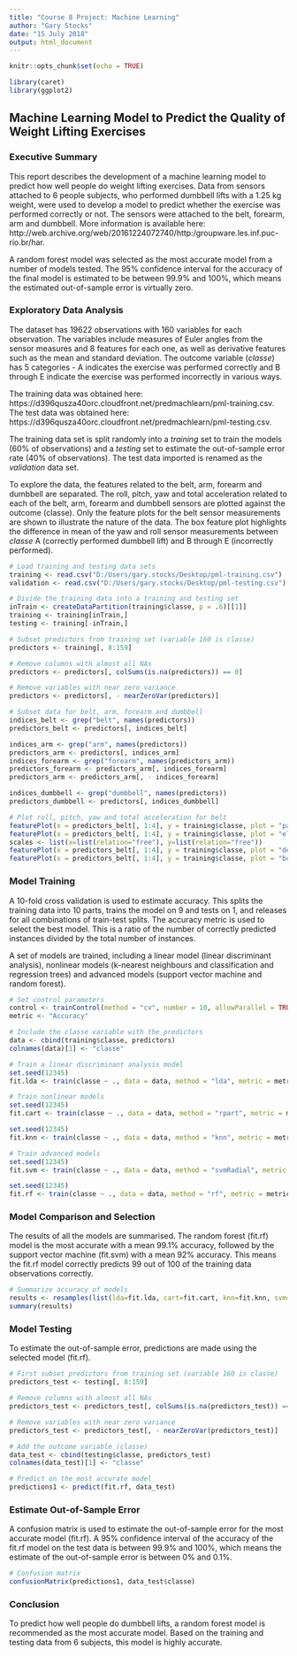 ```yaml
---
title: "Course 8 Project: Machine Learning"
author: "Gary Stocks"
date: "15 July 2018"
output: html_document
---
```


```r
knitr::opts_chunk$set(echo = TRUE)

library(caret)
library(ggplot2)

```

## Machine Learning Model to Predict the Quality of Weight Lifting Exercises


### Executive Summary

This report describes the development of a machine learning model to predict how well people do weight lifting exercises. Data from sensors attached to 6 people subjects, who performed dumbbell lifts with a 1.25 kg weight, were used to develop a model to predict whether the exercise was performed correctly or not. The sensors were attached to the belt, forearm, arm and dumbbell. More information is available here: http://web.archive.org/web/20161224072740/http:/groupware.les.inf.puc-rio.br/har.  

A random forest model was selected as the most accurate model from a number of models tested. The 95% confidence interval for the accuracy of the final model is estimated to be between 99.9% and 100%, which means the estimated out-of-sample error is virtually zero.


### Exploratory Data Analysis

The dataset has 19622 observations with 160 variables for each observation. The variables include measures of Euler angles from the sensor measures and 8 features for each one, as well as derivative features such as the mean and standard deviation. The outcome variable (*classe*) has 5 categories - A indicates the exercise was performed correctly and B through E indicate the exercise was performed incorrectly in various ways.

The training data was obtained here: https://d396qusza40orc.cloudfront.net/predmachlearn/pml-training.csv. The test data was obtained here: https://d396qusza40orc.cloudfront.net/predmachlearn/pml-testing.csv.

The training data set is split randomly into a *training* set to train the models (60% of observations) and a *testing* set to estimate the out-of-sample error rate (40% of observations). The test data imported is renamed as the *validation* data set.

To explore the data, the features related to the belt, arm, forearm and dumbbell are separated. The roll, pitch, yaw and total acceleration related to each of the belt, arm, forearm and dumbbell sensors are plotted against the outcome (classe). Only the feature plots for the belt sensor measurements are shown to illustrate the nature of the data. The box feature plot highlights the difference in mean of the yaw and roll sensor measurements between *classe* A (correctly performed dumbbell lift) and B through E (incorrectly performed).

```r

# Load training and testing data sets
training <- read.csv("D:/Users/gary.stocks/Desktop/pml-training.csv")
validation <- read.csv("D:/Users/gary.stocks/Desktop/pml-testing.csv")

# Divide the training data into a training and testing set
inTrain <- createDataPartition(training$classe, p = .6)[[1]]
training <- training[inTrain,]
testing <- training[-inTrain,]

# Subset predictors from training set (variable 160 is classe)
predictors <- training[, 8:159]

# Remove columns with almost all NAs
predictors <- predictors[, colSums(is.na(predictors)) == 0]

# Remove variables with near zero variance
predictors <- predictors[, - nearZeroVar(predictors)]

# Subset data for belt, arm, forearm and dumbbell
indices_belt <- grep("belt", names(predictors))
predictors_belt <- predictors[, indices_belt]

indices_arm <- grep("arm", names(predictors))
predictors_arm <- predictors[, indices_arm]
indices_forearm <- grep("forearm", names(predictors_arm))
predictors_forearm <- predictors_arm[, indices_forearm]
predictors_arm <- predictors_arm[, - indices_forearm]

indices_dumbbell <- grep("dumbbell", names(predictors))
predictors_dumbbell <- predictors[, indices_dumbbell]

# Plot roll, pitch, yaw and total acceleration for belt
featurePlot(x = predictors_belt[, 1:4], y = training$classe, plot = "pairs")
featurePlot(x = predictors_belt[, 1:4], y = training$classe, plot = "ellipse")
scales <- list(x=list(relation="free"), y=list(relation="free"))
featurePlot(x = predictors_belt[, 1:4], y = training$classe, plot = "density", scales = scales)
featurePlot(x = predictors_belt[, 1:4], y = training$classe, plot = "box")

```


### Model Training

A 10-fold cross validation is used to estimate accuracy. This splits the training data into 10 parts, trains the model on 9 and tests on 1, and releases for all combinations of train-test splits. The accuracy metric is used to select the best model. This is a ratio of the number of correctly predicted instances divided by the total number of instances.

A set of models are trained, including a linear model (linear discriminant analysis), nonlinear models (k-nearest neighbours and classification and regression trees) and advanced models (support vector machine and random forest).

```r

# Set control parameters
control <- trainControl(method = "cv", number = 10, allowParallel = TRUE)
metric <- "Accuracy"

# Include the classe variable with the predictors
data <- cbind(training$classe, predictors)
colnames(data)[1] <- "classe"

# Train a linear discriminant analysis model 
set.seed(12345)
fit.lda <- train(classe ~ ., data = data, method = "lda", metric = metric, trControl = control)

# Train nonlinear models
set.seed(12345)
fit.cart <- train(classe ~ ., data = data, method = "rpart", metric = metric, trControl = control)

set.seed(12345)
fit.knn <- train(classe ~ ., data = data, method = "knn", metric = metric, trControl = control)

# Train advanced models
set.seed(12345)
fit.svm <- train(classe ~ ., data = data, method = "svmRadial", metric = metric, trControl = control, na.action = na.omit)

set.seed(12345)
fit.rf <- train(classe ~ ., data = data, method = "rf", metric = metric, trControl = control, na.action = na.omit)

```


### Model Comparison and Selection

The results of all the models are summarised. The random forest (fit.rf) model is the most accurate with a mean 99.1% accuracy, followed by the support vector machine (fit.svm) with a mean 92% accuracy. This means the fit.rf model correctly predicts 99 out of 100 of the training data observations correctly.

```r

# Summarize accuracy of models
results <- resamples(list(lda=fit.lda, cart=fit.cart, knn=fit.knn, svm=fit.svm, rf=fit.rf))
summary(results)

```


### Model Testing

To estimate the out-of-sample error, predictions are made using the selected model (fit.rf).

```r

# First subset predictors from training set (variable 160 is classe)
predictors_test <- testing[, 8:159]

# Remove columns with almost all NAs
predictors_test <- predictors_test[, colSums(is.na(predictors_test)) == 0]

# Remove variables with near zero variance
predictors_test <- predictors_test[, - nearZeroVar(predictors_test)]

# Add the outcome variable (classe)
data_test <- cbind(testing$classe, predictors_test)
colnames(data_test)[1] <- "classe"

# Predict on the most accurate model
predictions1 <- predict(fit.rf, data_test)

```


### Estimate Out-of-Sample Error

A confusion matrix is used to estimate the out-of-sample error for the most accurate model (fit.rf). A 95% confidence interval of the accuracy of the fit.rf model on the test data is between 99.9% and 100%, which means the estimate of the out-of-sample error is between 0% and 0.1%.  

```r

# Confusion matrix
confusionMatrix(predictions1, data_test$classe)

```


### Conclusion

To predict how well people do dumbbell lifts, a random forest model is recommended as the most accurate model. Based on the training and testing data from 6 subjects, this model is highly accurate.
